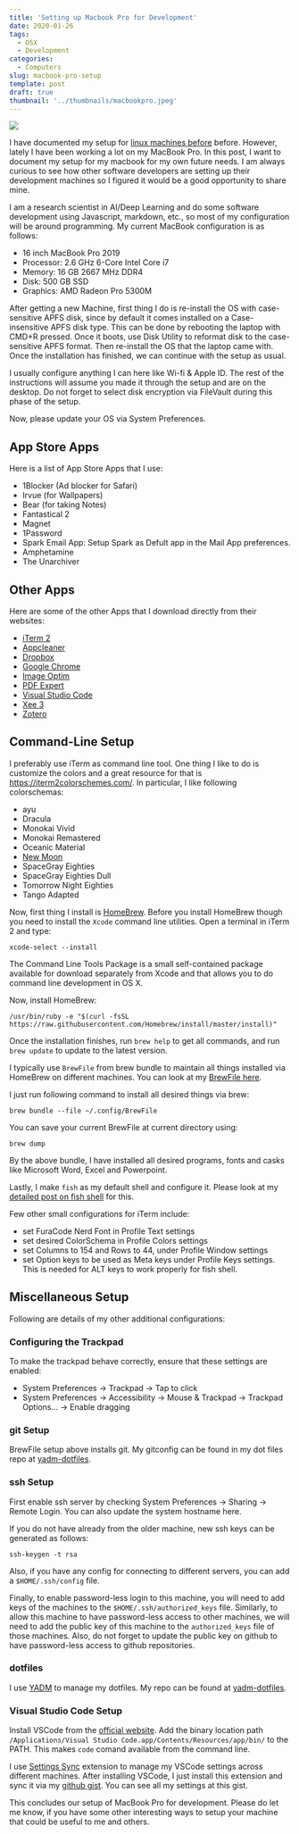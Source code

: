 ```yaml
---
title: 'Setting up Macbook Pro for Development'
date: 2020-01-26
tags:
  - OSX
  - Development
categories:
  - Computers
slug: macbook-pro-setup
template: post
draft: true
thumbnail: '../thumbnails/macbookpro.jpeg'
---
```


![](https://res.cloudinary.com/sadanandsingh/image/upload/v1580264539/2016_macbook_pro_opa89c.jpg)

I have documented my setup for [linux machines before](/mydlsetup) before. However, lately I have
been working a lot on my MacBook Pro. In this post, I want to document my setup for my macbook for
my own future needs. I am always curious to see how other software developers are setting up their
development machines so I figured it would be a good opportunity to share mine.

I am a research scientist in AI/Deep Learning and do some software development using Javascript,
markdown, etc., so most of my configuration will be around programming. My current MacBook
configuration is as follows:

- 16 inch MacBook Pro 2019
- Processor: 2.6 GHz 6-Core Intel Core i7
- Memory: 16 GB 2667 MHz DDR4
- Disk: 500 GB SSD
- Graphics: AMD Radeon Pro 5300M

After getting a new Machine, first thing I do is re-install the OS with case-sensitive APFS disk,
since by default it comes installed on a Case-insensitive APFS disk type. This can be done by
rebooting the laptop with CMD+R pressed. Once it boots, use Disk Utility to reformat disk to
the case-sensitive APFS format. Then re-install the OS that the laptop came with. Once the installation
has finished, we can continue with the setup as usual.

I usually configure anything I can here like Wi-fi & Apple ID. The rest of the instructions will
assume you made it through the setup and are on the desktop. Do not forget to select disk encryption
via FileVault during this phase of the setup.

Now, please update your OS via System Preferences.

## App Store Apps

Here is a list of App Store Apps that I use:

- 1Blocker (Ad blocker for Safari)
- Irvue (for Wallpapers)
- Bear (for taking Notes)
- Fantastical 2
- Magnet
- 1Password
- Spark Email App: Setup Spark as Defult app in the Mail App preferences.
- Amphetamine
- The Unarchiver

## Other Apps

Here are some of the other Apps that I download directly from their websites:

- [iTerm 2](https://iterm2.com/downloads/beta/iTerm2-3_3_8beta5.zip)
- [Appcleaner](https://freemacsoft.net/appcleaner/)
- [Dropbox](https://www.dropbox.com/)
- [Google Chrome](https://www.google.com/chrome/)
- [Image Optim](https://imageoptim.com/mac)
- [PDF Expert](https://pdfexpert.com/)
- [Visual Studio Code](https://code.visualstudio.com/)
- [Xee 3](https://theunarchiver.com/xee)
- [Zotero](https://www.zotero.org/)

## Command-Line Setup

I preferably use iTerm as command line tool. One thing I like to do is customize the colors and a
great resource for that is https://iterm2colorschemes.com/. In particular, I like following
colorschemas:

- ayu
- Dracula
- Monokai Vivid
- Monokai Remastered
- Oceanic Material
- [New Moon](https://github.com/taniarascia/new-moon/tree/master/iterm2)
- SpaceGray Eighties
- SpaceGray Eighties Dull
- Tomorrow Night Eighties
- Tango Adapted

Now, first thing I install is [HomeBrew](https://brew.sh/). Before you install HomeBrew though you
need to install the `Xcode` command line utilities. Open a terminal in iTerm 2 and type:

```terminal
xcode-select --install
```

The Command Line Tools Package is a small self-contained package available for download separately
from Xcode and that allows you to do command line development in OS X.

Now, install HomeBrew:

```terminal
/usr/bin/ruby -e "$(curl -fsSL https://raw.githubusercontent.com/Homebrew/install/master/install)"
```

Once the installation finishes, run `brew help` to get all commands, and run `brew update` to update
to the latest version.

I typically use `BrewFile` from brew bundle to maintain all things installed via HomeBrew on
different machines. You can look at my
[BrewFile here](https://github.com/sadanand-singh/yadm-dotfiles/blob/osx/.config/Brewfile).

I just run following command to install all desired things via brew:

```terminal
brew bundle --file ~/.config/BrewFile
```

You can save your current BrewFile at current directory using:

```terminal
brew dump
```

By the above bundle, I have installed all desired programs, fonts and casks like Microsoft Word,
Excel and Powerpoint.

Lastly, I make `fish` as my default shell and configure it. Please look at my
[detailed post on fish shell](/fish-shell) for this.

Few other small configurations for iTerm include:

- set FuraCode Nerd Font in Profile Text settings
- set desired ColorSchema in Profile Colors settings
- set Columns to 154 and Rows to 44, under Profile Window settings
- set Option keys to be used as Meta keys under Profile Keys settings. This is needed for ALT keys
  to work properly for fish shell.

## Miscellaneous Setup

Following are details of my other additional configurations:

### Configuring the Trackpad

To make the trackpad behave correctly, ensure that these settings are enabled:

- System Preferences -> Trackpad -> Tap to click
- System Preferences -> Accessibility -> Mouse & Trackpad -> Trackpad Options… -> Enable dragging

### git Setup

BrewFile setup above installs git. My gitconfig can be found in my dot files repo
at [yadm-dotfiles](https://github.com/sadanand-singh/yadm-dotfiles/blob/osx/.gitconfig).

### ssh Setup

First enable ssh server by checking System Preferences -> Sharing -> Remote Login. You can also
update the system hostname here.

If you do not have already from the older machine, new ssh keys can be generated as follows:

```terminal
ssh-keygen -t rsa
```

Also, if you have any config for connecting to different servers, you can add a `$HOME/.ssh/config`
file.

Finally, to enable password-less login to this machine, you will need to add keys of the machines
to the `$HOME/.ssh/authorized_keys` file. Similarly, to allow this machine to have password-less
access to other machines, we will need to add the public key of this machine to the
`authorized_keys` file of those machines. Also, do not forget to update the public key on github
to have password-less access to github repositories.

### dotfiles

I use [YADM](https://yadm.io/) to manage my dotfiles. My repo can be found at
[yadm-dotfiles](https://github.com/sadanand-singh/yadm-dotfiles/blob/osx/.gitconfig).

### Visual Studio Code Setup

Install VSCode from the [official website](https://code.visualstudio.com/). Add the binary location
path `/Applications/Visual Studio Code.app/Contents/Resources/app/bin/` to the PATH. This makes
`code` comand available from the command line.

I use [Settings Sync](https://marketplace.visualstudio.com/items?itemName=Shan.code-settings-sync)
extension to manage my VSCode settings across different machines. After installing VSCode, I just
install this extension and sync it via my [github gist](https://gist.github.com/sadanand-singh/9abce7fe51c5c9ec028cd7e1bf846419). You can see all my settings at this gist.

This concludes our setup of MacBook Pro for development. Please do let me know, if you have some
other interesting ways to setup your machine that could be useful to me and others.
